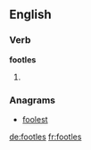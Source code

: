 ==English==

===Verb===
'''footles'''

# {{third-person singular of|footle}}

===Anagrams===
* [[foolest#English|foolest]]

[[de:footles]]
[[fr:footles]]